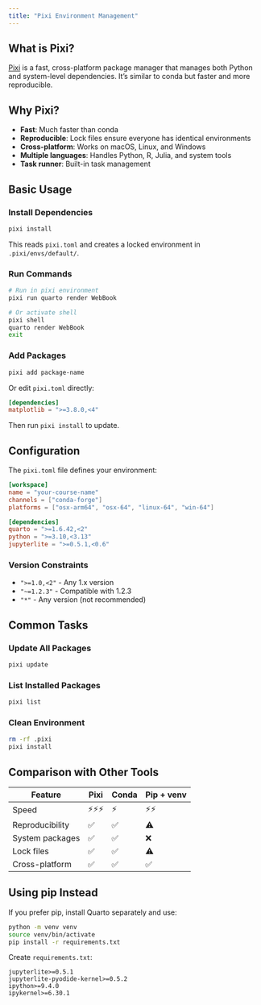 ```yaml
---
title: "Pixi Environment Management"
---
```


## What is Pixi?

[Pixi](https://prefix.dev/docs/pixi/overview) is a fast, cross-platform package manager that manages both Python and system-level dependencies. It's similar to conda but faster and more reproducible.

## Why Pixi?

- **Fast**: Much faster than conda
- **Reproducible**: Lock files ensure everyone has identical environments
- **Cross-platform**: Works on macOS, Linux, and Windows
- **Multiple languages**: Handles Python, R, Julia, and system tools
- **Task runner**: Built-in task management

## Basic Usage

### Install Dependencies

```bash
pixi install
```

This reads `pixi.toml` and creates a locked environment in `.pixi/envs/default/`.

### Run Commands

```bash
# Run in pixi environment
pixi run quarto render WebBook

# Or activate shell
pixi shell
quarto render WebBook
exit
```

### Add Packages

```bash
pixi add package-name
```

Or edit `pixi.toml` directly:

```toml
[dependencies]
matplotlib = ">=3.8.0,<4"
```

Then run `pixi install` to update.

## Configuration

The `pixi.toml` file defines your environment:

```toml
[workspace]
name = "your-course-name"
channels = ["conda-forge"]
platforms = ["osx-arm64", "osx-64", "linux-64", "win-64"]

[dependencies]
quarto = ">=1.6.42,<2"
python = ">=3.10,<3.13"
jupyterlite = ">=0.5.1,<0.6"
```

### Version Constraints

- `">=1.0,<2"` - Any 1.x version
- `"~=1.2.3"` - Compatible with 1.2.3
- `"*"` - Any version (not recommended)

## Common Tasks

### Update All Packages

```bash
pixi update
```

### List Installed Packages

```bash
pixi list
```

### Clean Environment

```bash
rm -rf .pixi
pixi install
```

## Comparison with Other Tools

| Feature | Pixi | Conda | Pip + venv |
|---------|------|-------|------------|
| Speed | ⚡⚡⚡ | ⚡ | ⚡⚡ |
| Reproducibility | ✅ | ✅ | ⚠️ |
| System packages | ✅ | ✅ | ❌ |
| Lock files | ✅ | ✅ | ⚠️ |
| Cross-platform | ✅ | ✅ | ✅ |

## Using pip Instead

If you prefer pip, install Quarto separately and use:

```bash
python -m venv venv
source venv/bin/activate
pip install -r requirements.txt
```

Create `requirements.txt`:
```
jupyterlite>=0.5.1
jupyterlite-pyodide-kernel>=0.5.2
ipython>=9.4.0
ipykernel>=6.30.1
```
